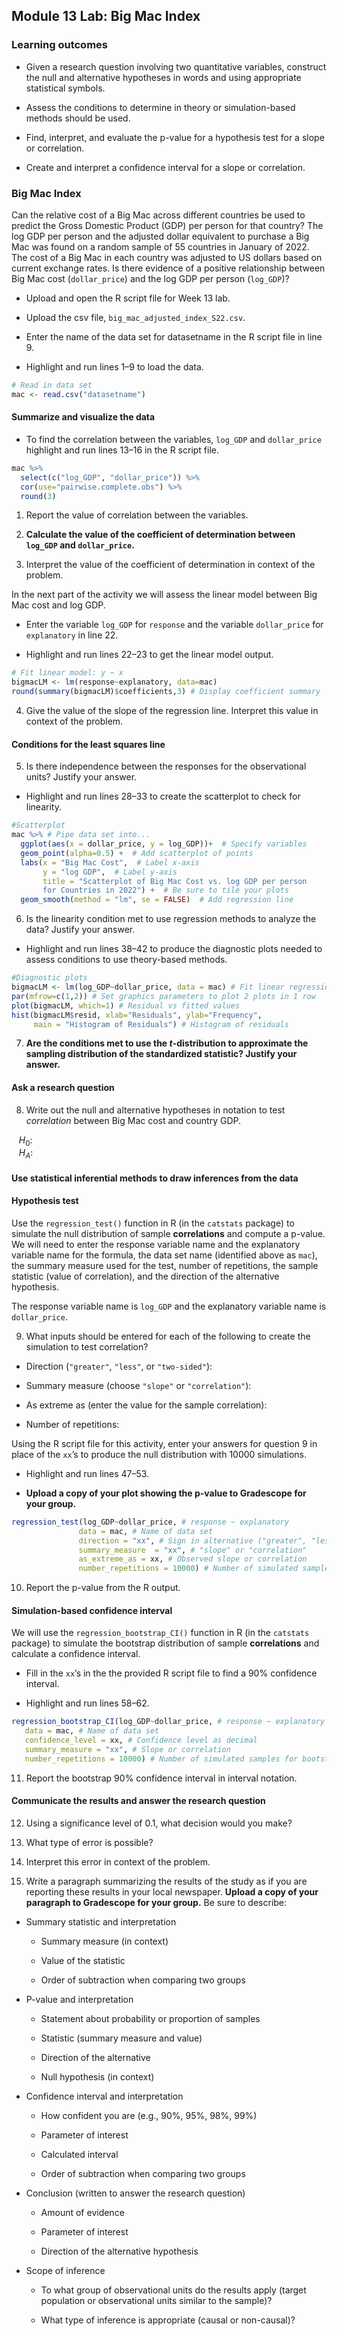 ## Module 13 Lab: Big Mac Index

\setstretch{1}

### Learning outcomes

* Given a research question involving two quantitative variables, construct the null and alternative hypotheses
  in words and using appropriate statistical symbols.
  
* Assess the conditions to determine in theory or simulation-based methods should be used.

* Find, interpret, and evaluate the p-value for a hypothesis test for a slope or correlation.

* Create and interpret a confidence interval for a slope or correlation.


### Big Mac Index

Can the relative cost of a Big Mac across different countries be used to predict the Gross Domestic Product (GDP) per person for that country?  The log GDP per person and the adjusted dollar equivalent to purchase a Big Mac was found on a random sample of 55 countries in January of 2022.  The cost of a Big Mac in each country was adjusted to US dollars based on current exchange rates.  Is there evidence of a positive relationship between Big Mac cost (`dollar_price`) and the log GDP per person (`log_GDP`)?

* Upload and open the R script file for Week 13 lab. 

* Upload the csv file, `big_mac_adjusted_index_S22.csv`. 

* Enter the name of the data set for datasetname in the R script file in line 9. 

* Highlight and run lines 1--9 to load the data.

```r
# Read in data set 
mac <- read.csv("datasetname")
```

#### Summarize and visualize the data {-} 

* To find the correlation between the variables, `log_GDP` and `dollar_price` highlight and run lines 13--16 in the R script file.

```r
mac %>% 
  select(c("log_GDP", "dollar_price")) %>%
  cor(use="pairwise.complete.obs") %>%
  round(3)
```

1.  Report the value of correlation between the variables. 
\vspace{0.2in}

2. **Calculate the value of the coefficient of determination between `log_GDP` and `dollar_price`.** 
\vspace{0.4in}

3. Interpret the value of the coefficient of determination in context of the problem.
\vspace{0.6in}

In the next part of the activity we will assess the linear model between Big Mac cost and log GDP.  

* Enter the variable `log_GDP` for `response` and the variable `dollar_price` for `explanatory` in line 22.  

* Highlight and run lines 22--23 to get the linear model output. 

```r
# Fit linear model: y ~ x
bigmacLM <- lm(response~explanatory, data=mac)
round(summary(bigmacLM)$coefficients,3) # Display coefficient summary
```

4. Give the value of the slope of the regression line.  Interpret this value in context of the problem.
\vspace{0.6in}

#### Conditions for the least squares line {-}

5. Is there independence between the responses for the observational units?  Justify your answer.

\vspace{0.3in}

* Highlight and run lines 28--33 to create the scatterplot to check for linearity.

```r
#Scatterplot
mac %>% # Pipe data set into...
  ggplot(aes(x = dollar_price, y = log_GDP))+  # Specify variables
  geom_point(alpha=0.5) +  # Add scatterplot of points
  labs(x = "Big Mac Cost",  # Label x-axis
       y = "log GDP",  # Label y-axis
       title = "Scatterplot of Big Mac Cost vs. log GDP per person
       for Countries in 2022") +  # Be sure to tile your plots
  geom_smooth(method = "lm", se = FALSE)  # Add regression line
```

6. Is the linearity condition met to use regression methods to analyze the data?  Justify your answer.

\vspace{0.3in}

* Highlight and run lines 38--42 to produce the diagnostic plots needed to assess conditions to use theory-based methods. 

```r
#Diagnostic plots
bigmacLM <- lm(log_GDP~dollar_price, data = mac) # Fit linear regression model
par(mfrow=c(1,2)) # Set graphics parameters to plot 2 plots in 1 row
plot(bigmacLM, which=1) # Residual vs fitted values
hist(bigmacLM$resid, xlab="Residuals", ylab="Frequency",
     main = "Histogram of Residuals") # Histogram of residuals
```

7. **Are the conditions met to use the $t$-distribution to approximate the sampling distribution of the standardized statistic? Justify your answer.**

\vspace{1.5in}

\newpage
 
#### Ask a research question {-}

8. Write out the null and alternative hypotheses in notation to test *correlation* between Big Mac cost and country GDP.

\vspace{.2in}

|    $H_0:$

\vspace{.2in}

|    $H_A:$

\vspace{.2in}

#### Use statistical inferential methods to draw inferences from the data {-}

#### Hypothesis test {-}

Use the `regression_test()` function in R (in the `catstats` package) to simulate the null distribution of sample **correlations** and compute a p-value.  We will need to enter the response variable name and the explanatory variable name for the formula, the data set name (identified above as `mac`), the summary measure used for the test, number of repetitions, the sample statistic (value of correlation), and the direction of the alternative hypothesis.

The response variable name is `log_GDP` and the explanatory variable name is `dollar_price`.

9. What inputs should be entered for each of the following to create the simulation to test correlation?

\vspace{.5 mm}

* Direction (`"greater"`, `"less"`, or `"two-sided"`):

\vspace{.2in}

* Summary measure (choose `"slope"` or `"correlation"`):

\vspace{.2in}
* As extreme as (enter the value for the sample correlation):

\vspace{0.2in}

* Number of repetitions:
    
\vspace{.2in}

Using the R script file for this activity, enter your answers for question 9 in place of the `xx`'s to produce the null distribution with 10000 simulations. 

* Highlight and run lines 47--53. 

* **Upload a copy of your plot showing the p-value to Gradescope for your group.**

```r
regression_test(log_GDP~dollar_price, # response ~ explanatory
               data = mac, # Name of data set
               direction = "xx", # Sign in alternative ("greater", "less", "two-sided")
               summary_measure  = "xx", # "slope" or "correlation"
               as_extreme_as = xx, # Observed slope or correlation
               number_repetitions = 10000) # Number of simulated samples for null distribution
```

10.  Report the p-value from the R output. 
\vspace{0.3in}

\newpage

#### Simulation-based confidence interval {-}

We will use the `regression_bootstrap_CI()` function in R (in the `catstats` package) to simulate the bootstrap distribution of sample **correlations** and calculate a confidence interval. 

* Fill in the `xx`'s in the the provided R script file to find a 90\% confidence interval. 

* Highlight and run lines 58--62. 

```r
regression_bootstrap_CI(log_GDP~dollar_price, # response ~ explanatory
   data = mac, # Name of data set
   confidence_level = xx, # Confidence level as decimal
   summary_measure = "xx", # Slope or correlation
   number_repetitions = 10000) # Number of simulated samples for bootstrap distribution
```
11.  Report the bootstrap 90\% confidence interval in interval notation.  
\vspace{0.5in}

#### Communicate the results and answer the research question {-}

12. Using a significance level of 0.1, what decision would you make?
\vspace{0.2in}

13. What type of error is possible?
\vspace{0.3in}

14. Interpret this error in context of the problem.
\vspace{0.8in}

15. Write a paragraph summarizing the results of the study as if you are reporting these results in your local newspaper.  **Upload a copy of your paragraph to Gradescope for your group.**  Be sure to describe:

* Summary statistic and interpretation

    * Summary measure (in context)
    
    * Value of the statistic 
    
    * Order of subtraction when comparing two groups


* P-value and interpretation

    * Statement about probability or proportion of samples
    
    * Statistic (summary measure and value)
    
    * Direction of the alternative 
    
    * Null hypothesis (in context) 


* Confidence interval and interpretation

    * How confident you are (e.g., 90%, 95%, 98%, 99%)
    
    * Parameter of interest
    
    * Calculated interval
    
    * Order of subtraction when comparing two groups


* Conclusion (written to answer the research question)

    * Amount of evidence
    
    * Parameter of interest 
    
    * Direction of the alternative hypothesis


* Scope of inference

    * To what group of observational units do the results apply (target population or observational units similar to the sample)?
	
    * What type of inference is appropriate (causal or non-causal)?
    
\newpage